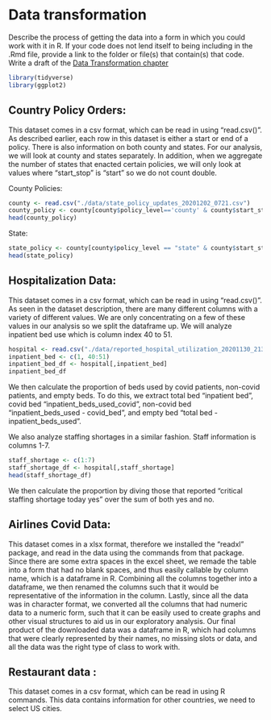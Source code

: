 # Data transformation

Describe the process of getting the data into a form in which you could work with it in R. If your code does not lend itself to being including in the .Rmd file, provide a link to the folder or file(s) that contain(s) that code.
Write a draft of the [Data Transformation chapter](https://edav.info/project#report-format)
```r
library(tidyverse)
library(ggplot2)
```


## Country Policy Orders: 
This dataset comes in a csv format, which can be read in using "read.csv()". As described earlier, each row in this dataset is either a start or end of a policy. There is also information on both county and states. For our analysis, we will look at county and states separately. In addition, when we aggregate the number of states that enacted certain policies, we will only look at values where "start_stop" is "start" so we do not count double.

County Policies:
```r
county <- read.csv("./data/state_policy_updates_20201202_0721.csv")
county_policy <- county[county$policy_level=='county' & county$start_stop=='start',]
head(county_policy)
```

State:
```r
state_policy <- county[county$policy_level == "state" & county$start_stop=='start',]
head(state_policy)
```

## Hospitalization Data:
This dataset comes in a csv format, which can be read in using "read.csv()". As seen in the dataset description, there are many different columns with a variety of different values. We are only concentrating on a few of these values in our analysis so we split the dataframe up. We will analyze inpatient bed use which is column index 40 to 51.
```r
hospital <- read.csv("./data/reported_hospital_utilization_20201130_2136.csv")
inpatient_bed <- c(1, 40:51)
inpatient_bed_df <- hospital[,inpatient_bed]
inpatient_bed_df
```
We then calculate the proportion of beds used by covid patients, non-covid patients, and empty beds. To do this, we extract total bed "inpatient bed", covid bed "inpatient_beds_used_covid", non-covid bed "inpatient_beds_used - covid_bed", and empty bed "total bed - inpatient_beds_used". 

We also analyze staffing shortages in a similar fashion. Staff information is columns 1-7.
```r
staff_shortage <- c(1:7)
staff_shortage_df <- hospital[,staff_shortage]
head(staff_shortage_df)
```

We then calculate the proportion by diving those that reported "critical staffing shortage today yes" over the sum of both yes and no.

## Airlines Covid Data:
This dataset comes in a xlsx format, therefore we installed the “readxl” package, and read in the data using the commands from that package. Since there are some extra spaces in the excel sheet, we remade the table into a form that had no blank spaces, and thus easily callable by column name, which is a dataframe in R. Combining all the columns together into a dataframe, we then renamed the columns such that it would be representative of the information in the column. Lastly, since all the data was in character format, we converted all the columns that had numeric data to a numeric form, such that it can be easily used to create graphs and other visual structures to aid us in our exploratory analysis. Our final product of the downloaded data was a dataframe in R, which had columns that were clearly represented by their names, no missing slots or data, and all the data was the right type of class to work with. 

## Restaurant data :
This dataset comes in a csv format, which can be read in using R commands. This data contains information for other countries, we need to select US cities.
 
